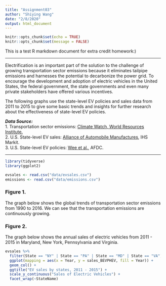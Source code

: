 ```yaml
---
title: "Assignment03"
author: "Shiying Wang"
date: "2/8/2020"
output: html_document
---
```


```r
knitr::opts_chunk$set(echo = TRUE)
knitr::opts_chunk$set(message = FALSE)
```

This is a test R markdown document for extra credit homework:)  

***  

Electrification is an important part of the solution to the challenge of growing transportation sector emissions because it eliminates tailpipe emissions and harnesses the potential to decarbonize the power grid. To encourage the development and adoption of electric vehicles in the United States, the federal government, the state governments and even many private stakeholders have offered various incentives. 

The following graphs use the state-level EV policies and sales data from 2011 to 2015 to give some basic trends and insights for further research about the effectiveness of state-level EV policies.  

***Data Source:***   
1. Transportation sector emissions: [Climate Watch, World Resources Institute.](https://www.climatewatchdata.org/data-explorer/historical-emissions?historical-emissions-data-sources=51&historical-emissions-gases=201&historical-emissions-regions=WORLD&historical-emissions-sectors=624&page=1)  
2. U.S. State-level EV sales: [Alliance of Automobile Manufactures](https://autoalliance.org/energy-environment/advanced-technology-vehicle-sales-dashboard/), IHS Markit.  
3. U.S. State-level EV policies: [Wee et al.](https://www.sciencedirect.com/science/article/pii/S2352340919300071#ec0005), AFDC.

***  
```r
library(tidyverse)
library(ggplot2)
```

```r
evsales <- read.csv("data/evsales.csv")
emissions <- read.csv("data/emissions.csv")
```

### Figure 1.

The graph below shows the global trends of transportation sector emissions from 1990 to 2016. We can see that the transportation emissions are continuously growing.  



### Figure 2.

The graph below shows the annual sales of electric vehicles from 2011 - 2015 in Maryland, New York, Pennsylvania and Virginia.

```r
evsales %>%
  filter(State == "NY" | State == "PA" | State == "MD" | State == "VA") %>%
  ggplot(mapping = aes(x = Year, y = sales_BEVPHEV, fill = Year)) + 
  geom_col() +
  ggtitle("EV sales by states, 2011 - 2015") + 
  scale_y_continuous("Sales of Electric Vehicles") +
  facet_wrap(~StateName)
```

